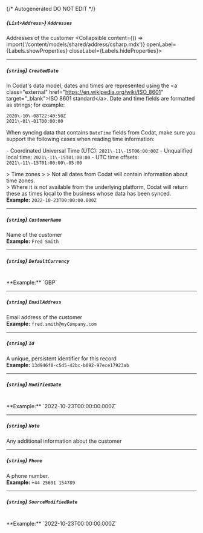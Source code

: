 {/* Autogenerated DO NOT EDIT  */}

##### *{`List<Address>`}* `Addresses`
Addresses of the customer
<Collapsible content={() => import('/content/models/shared/address/csharp.mdx')} openLabel={Labels.showProperties} closeLabel={Labels.hideProperties}>
</Collapsible>

---
##### *{`string`}* `CreatedDate`
In Codat's data model, dates and times are represented using the \<a class\="external" href\="https://en.wikipedia.org/wiki/ISO_8601" target\="_blank"\>ISO 8601 standard\</a\>. Date and time fields are formatted as strings; for example:

```
2020\-10\-08T22:40:50Z
2021\-01\-01T00:00:00
```



When syncing data that contains `DateTime` fields from Codat, make sure you support the following cases when reading time information:

\- Coordinated Universal Time (UTC): `2021\-11\-15T06:00:00Z`
\- Unqualified local time: `2021\-11\-15T01:00:00`
\- UTC time offsets: `2021\-11\-15T01:00:00\-05:00`

\> Time zones
\> 
\> Not all dates from Codat will contain information about time zones.  
\> Where it is not available from the underlying platform, Codat will return these as times local to the business whose data has been synced.
<br/>
**Example:** `2022-10-23T00:00:00.000Z`

---
##### *{`string`}* `CustomerName`
Name of the customer
<br/>
**Example:** `Fred Smith`

---
##### *{`string`}* `DefaultCurrency`
<br/>
**Example:** `GBP`

---
##### *{`string`}* `EmailAddress`
Email address of the customer
<br/>
**Example:** `fred.smith@myCompany.com`

---
##### *{`string`}* `Id`
A unique, persistent identifier for this record
<br/>
**Example:** `13d946f0-c5d5-42bc-b092-97ece17923ab`

---
##### *{`string`}* `ModifiedDate`
<br/>
**Example:** `2022-10-23T00:00:00.000Z`

---
##### *{`string`}* `Note`
Any additional information about the customer

---
##### *{`string`}* `Phone`
A phone number.
<br/>
**Example:** `+44 25691 154789`

---
##### *{`string`}* `SourceModifiedDate`
<br/>
**Example:** `2022-10-23T00:00:00.000Z`


